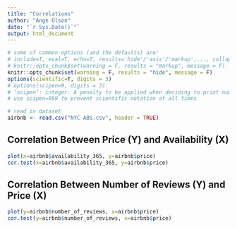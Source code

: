 ```yaml
---
title: "Correlations"
author: "Ange Olson"
date: "`r Sys.Date()`"`
output: html_document
---
```


```r
# some of common options (and the defaults) are: 
# include=T, eval=T, echo=T, results='hide'/'asis'/'markup',..., collapse=F, warning=T, message=T, error=T, cache=T, fig.width=6, fig.height=4, fig.dim=c(6,4) #inches, fig.align='left'/'center','right', 
# knitr::opts_chunk$set(warning = F, results = "markup", message = F)
knitr::opts_chunk$set(warning = F, results = "hide", message = F)
options(scientific=T, digits = 3) 
# options(scipen=9, digits = 3) 
# ‘scipen’: integer. A penalty to be applied when deciding to print numeric values in fixed or exponential notation.  Positive values bias towards fixed and negative towards scientific notation: fixed notation will be preferred unless it is more than ‘scipen’ digits wider.
# use scipen=999 to prevent scientific notation at all times
```


```r
# read in dataset
airbnb <- read.csv("NYC ABS.csv", header = TRUE)
```

## Correlation Between Price (Y) and Availability (X)

```r
plot(x=airbnb$availability_365, y=airbnb$price)
cor.test(x=airbnb$availability_365, y=airbnb$price)
```

## Correlation Between Number of Reviews (Y) and Price (X) 

```r
plot(y=airbnb$number_of_reviews, x=airbnb$price)
cor.test(y=airbnb$number_of_reviews, x=airbnb$price)
```


```r

```












